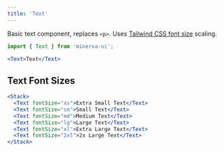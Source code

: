 ```yaml
---
title: 'Text'
---
```



Basic text component, replaces `<p>`. Uses [Tailwind CSS font size](https://tailwindcss.com/docs/font-size) scaling.

```js
import { Text } from 'minerva-ui';
```

```jsx live
<Text>Text</Text>
```

## Text Font Sizes
```jsx live
<Stack>
  <Text fontSize="xs">Extra Small Text</Text>
  <Text fontSize="sm">Small Text</Text>
  <Text fontSize="md">Medium Text</Text>
  <Text fontSize="lg">Large Text</Text>
  <Text fontSize="xl">Extra Large Text</Text>
  <Text fontSize="2xl">2x Large Text</Text>
</Stack>
```
